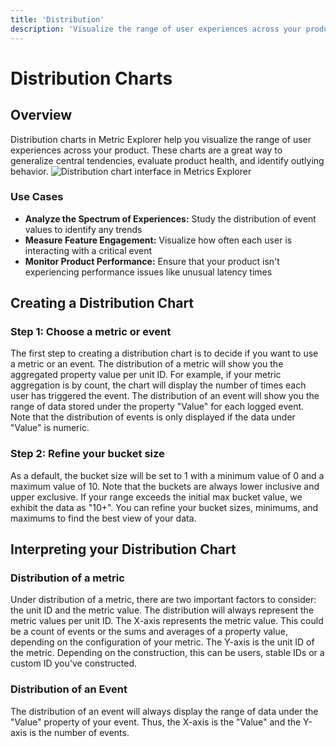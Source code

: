```yaml
---
title: 'Distribution'
description: 'Visualize the range of user experiences across your product'
---
```


# Distribution Charts

## Overview

Distribution charts in Metric Explorer help you visualize the range of user experiences across your product. These charts are a great way to generalize central tendencies, evaluate product health, and identify outlying behavior.
![Distribution chart interface in Metrics Explorer](https://github.com/user-attachments/assets/b3b1507a-4a30-4a74-bc5c-8b3d08a1e64f)

### Use Cases

- **Analyze the Spectrum of Experiences:** Study the distribution of event values to identify any trends
- **Measure Feature Engagement:** Visualize how often each user is interacting with a critical event
- **Monitor Product Performance:** Ensure that your product isn't experiencing performance issues like unusual latency times

## Creating a Distribution Chart

### Step 1: Choose a metric or event

The first step to creating a distribution chart is to decide if you want to use a metric or an event. The distribution of a metric will show you the aggregated property value per unit ID. For example, if your metric aggregation is by count, the chart will display the number of times each user has triggered the event. The distribution of an event will show you the range of data stored under the property "Value" for each logged event. Note that the distribution of events is only displayed if the data under "Value" is numeric.

### Step 2: Refine your bucket size

As a default, the bucket size will be set to 1 with a minimum value of 0 and a maximum value of 10. Note that the buckets are always lower inclusive and upper exclusive. If your range exceeds the initial max bucket value, we exhibit the data as "10+". You can refine your bucket sizes, minimums, and maximums to find the best view of your data.

## Interpreting your Distribution Chart

### Distribution of a metric

Under distribution of a metric, there are two important factors to consider: the unit ID and the metric value. The distribution will always represent the metric values per unit ID. The X-axis represents the metric value. This could be a count of events or the sums and averages of a property value, depending on the configuration of your metric. The Y-axis is the unit ID of the metric. Depending on the construction, this can be users, stable IDs or a custom ID you've constructed.

### Distribution of an Event

The distribution of an event will always display the range of data under the "Value" property of your event. Thus, the X-axis is the "Value" and the Y-axis is the number of events.